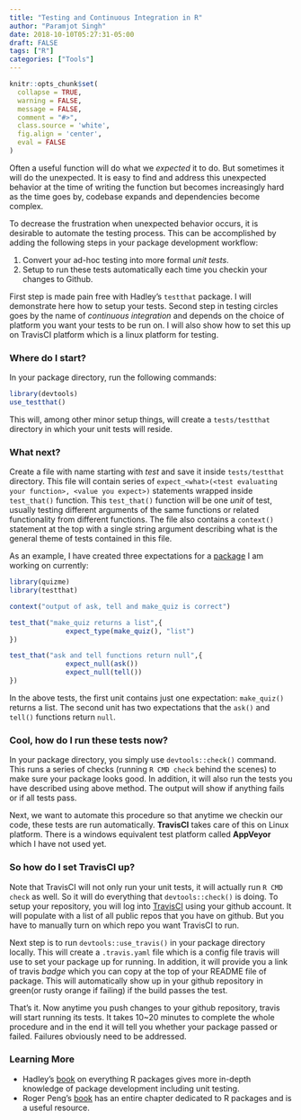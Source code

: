 ```yaml
---
title: "Testing and Continuous Integration in R"
author: "Paramjot Singh"
date: 2018-10-10T05:27:31-05:00
draft: FALSE
tags: ["R"]
categories: ["Tools"]
---
```


```r
knitr::opts_chunk$set(
  collapse = TRUE,
  warning = FALSE,
  message = FALSE,
  comment = "#>",
  class.source = 'white',
  fig.align = 'center',
  eval = FALSE
)
```
Often a useful function will do what we *expected* it to do. But sometimes it will do the unexpected. It is easy to find and address this unexpected behavior at the time of writing the function but becomes increasingly hard as the time goes by, codebase expands and dependencies become complex.

To decrease the frustration when unexpected behavior occurs, it is desirable to automate the testing process. This can be accomplished by adding the following steps in your package development workflow:

1. Convert your ad-hoc testing into more formal *unit tests*. 
2. Setup to run these tests automatically each time you checkin your changes to Github.

First step is made pain free with Hadley's `testthat` package. I will demonstrate here how to setup your tests. Second step in testing circles goes by the name of *continuous integration* and 
depends on the choice of platform you want your tests to be run on. I will also show how to set this up on TravisCI platform which is a linux platform for testing.

### Where do I start?

In your package directory, run the following commands:

```r
library(devtools)
use_testthat()
```

This will, among other minor setup things, will create a `tests/testthat` directory in which your unit tests will reside.

### What next?

Create a file with name starting with *test* and save it inside `tests/testthat` directory. This file will contain series of `expect_<what>(<test evaluating your function>, <value you expect>)` statements wrapped inside `test_that()` function. This `test_that()` function will be one *unit* of test, usually testing different arguments of the same functions or related functionality from different functions. The file also contains a `context()` statement at the top with a single string argument describing what is the general theme of tests contained in this file.

As an example, I have created three expectations for a [package](https://github.com/pchhina/quizme) I am working on currently:

```r
library(quizme)
library(testthat)

context("output of ask, tell and make_quiz is correct")

test_that("make_quiz returns a list",{
              expect_type(make_quiz(), "list")
})

test_that("ask and tell functions return null",{
              expect_null(ask())
              expect_null(tell())
})
```

In the above tests, the first unit contains just one expectation: `make_quiz()` returns a list. The second unit has two expectations that the `ask()` and `tell()` functions return `null`.

### Cool, how do I run these tests now?

In your package directory, you simply use `devtools::check()` command. This runs a series of checks (running `R CMD check` behind the scenes) to make sure your package looks good. In addition, it will also run the tests you have described using above method. The output will show if anything fails or if all tests pass.

Next, we want to automate this procedure so that anytime we checkin our code, these tests are run automatically. **TravisCI** takes care of this on Linux platform. There is a windows equivalent test platform called **AppVeyor** which I have not used yet.

### So how do I set TravisCI up?

Note that TravisCI will not only run your unit tests, it will actually run `R CMD check` as well. So it will do everything that `devtools::check()` is doing. To setup your repository, you will log into [TravisCI](https://travis-ci.org/) using your github account. It will populate with a list of all public repos that you have on github. But you have to manually turn on which repo you want TravisCI to run.

Next step is to run `devtools::use_travis()` in your package directory locally. This will create a `.travis.yaml` file which is a config file travis will use to set your package up for running. In addition, it will provide you a link of travis *badge* which you can copy at the top of your README file of package. This will automatically show up in your github repository in green(or rusty orange if failing) if the build passes the test. 

That's it. Now anytime you push changes to your github repository, travis will start running its tests. It takes 10~20 minutes to complete the whole procedure and in the end it will tell you whether your package passed or failed. Failures obviously need to be addressed. 

### Learning More
- Hadley's [book](http://r-pkgs.had.co.nz/) on everything R packages gives more in-depth knowledge of package development including unit testing.
- Roger Peng's [book](https://bookdown.org/rdpeng/RProgDA/) has an entire chapter dedicated to R packages and is a useful resource.
